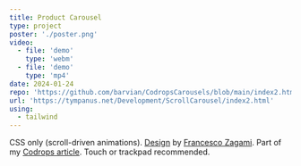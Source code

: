 ```yaml
---
title: Product Carousel
type: project
poster: './poster.png'
video:
  - file: 'demo'
    type: 'webm'
  - file: 'demo'
    type: 'mp4'
date: 2024-01-24
repo: 'https://github.com/barvian/CodropsCarousels/blob/main/index2.html'
url: 'https://tympanus.net/Development/ScrollCarousel/index2.html'
using:
  - tailwind
---
```


CSS only (scroll-driven animations). [Design](https://dribbble.com/shots/15292175-Product-Carousel-Experience) by [Francesco Zagami](https://dribbble.com/francescozagami).
Part of my [Codrops article](https://tympanus.net/codrops/2024/01/24/experimental-css-only-carousels-with-scroll-driven-animations/).
Touch or trackpad recommended.
